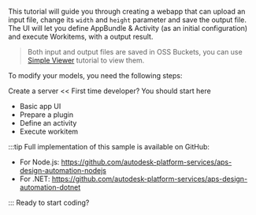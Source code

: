 
This tutorial will guide you through creating a webapp that can upload an input file, change its `width` and `height` parameter and save the output file. The UI will let you define AppBundle & Activity (as an initial configuration) and execute Workitems, with a output result.

> Both input and output files are saved in OSS Buckets, you can use [Simple Viewer](../simple-viewer/) tutorial to view them.

<ResponsiveVideo src={PreviewUrl} />
To modify your models, you need the following steps:

Create a server << First time developer? You should start here

- Basic app UI
- Prepare a plugin
- Define an activity
- Execute workitem

:::tip
Full implementation of this sample is available on GitHub:

- For Node.js: https://github.com/autodesk-platform-services/aps-design-automation-nodejs
- For .NET: https://github.com/autodesk-platform-services/aps-design-automation-dotnet

:::
Ready to start coding?
